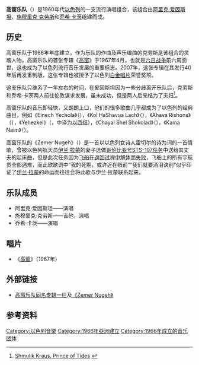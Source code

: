 {{Infobox_Band
| type = 乐团
| name         = 高窗乐队<br/>החלונות הגבוהים<br/>HaHalonot HaGvohim
| image             = 
| caption           = 
| years_active      = 1966年至1968年
| 出道地点= [[以色列|以色列]]
|  出道日期 = 1960年
| music_genre       = [[流行音樂|流行]] 
| record_label      = “Hed Arzi”唱片公司
| agent_company     = 
| current_members   =
| past_members      = 阿里克·爱因斯坦<br/>施穆里克·克劳斯<br/>乔希·卡茨
| album             = 
| website           = 
}}
'''高窗乐队'''（{{lang-he|החלונות הגבוהים，'''HaHalonot HaGvohim'''}}）是1960年代[[以色列|以色列]]的一支流行演唱组合，该组合由[[阿里克·爱因斯坦|阿里克·爱因斯坦]]，[[施穆里克·克劳斯|施穆里克·克劳斯]]和[[乔希·卡茨|乔希·卡茨]]组建而成。

==历史==
高窗乐队于1966年年底建立，作为乐队的作曲及声乐编曲的克劳斯是该组合的灵魂人物。高窗乐队的首张专辑《[[高窗_(音乐专辑)|高窗]]》于1967年4月，也就是[[第三次中东战争|六日战争]]前六周面世，这也成为了以色列流行音乐发展的重要标志。2007年，这张专辑在其发行40年后再发重制版，这张专辑也被授予了以色列[[金唱片|白金唱片]]荣誉奖项。

这支乐队只维系了一年左右的时间，在爱因斯坦因为一些分歧离开乐队后，克劳斯和乔希·卡茨两人前往伦敦谋求发展，虽未成功，但是两人后来结为了夫妇<ref name="Shmulik Kraus, Prince of Tides">[http://www.yakyosha.com/news_princeOfTides.html Shmulik Kraus, Prince of Tides] {{webarchive|url=https://web.archive.org/web/20120226234328/http://www.yakyosha.com/news_princeOfTides.html |date=2012-02-26 }}</ref>。

高窗乐队的音乐即轻快，又朗朗上口，他们的很多歌曲几乎都成为了以色列的经典曲目，例如《Einech Yechola》（{{lang|en|You Can't}}），《Kol HaShavua Lach》（{{lang|en|The Whole Week for You}}），《Ahava Rishona》（{{lang|en|First Love}}），《Yehezkel》（{{lang|en|Ezekiel}}，中译为[[以西结|以西结]]），《Chayal Shel Shokolad》（{{lang|en|Chocolate Soldier}}），《Kama Naim》（{{lang|en|(How Pleasant}}）。

高窗乐队的《Zemer Nugeh》（{{lang|en|A Sad Song}}）是一首以以色列女诗人雷切尔的诗为词的一首情歌，曾被以色列航天员[[伊兰·拉蒙|伊兰·拉蒙]]的妻子选做[[STS-107|哥伦比亚号STS-107任务]]中送给其丈夫的起床曲，但是此次任务因为[[哥伦比亚号航天飞机灾难|飞船在返回过程中解体而失败]]，飞船上的所有宇航员全部遇难，而此歌歌词中“我的死期，或许近在眼前”“我们就要洒泪诀别”似乎印证了[[伊兰·拉蒙|伊兰·拉蒙]]的命运而往往会将此歌与伊兰·拉蒙联系起来。

==乐队成员==
*阿里克·爱因斯坦——演唱
*施穆里克·克劳斯——吉他，演唱
*乔希·卡茨——演唱

==唱片==
*《[[高窗_(音乐专辑)|高窗]]》（1967年）

==外部链接==
*[http://www.google.cn/music/album?id=B0e17e8174ee864e7 高窗乐队同名专辑一栏]{{dead link|date=2018年5月 |bot=InternetArchiveBot |fix-attempted=yes }}及[http://www.google.cn/music/song?id=S88852c13dd2ae10f&rview=share 《Zemer Nugeh》]{{dead link|date=2018年5月 |bot=InternetArchiveBot |fix-attempted=yes }}

==参考资料==
{{reflist}}

{{Authority control}}
[[Category:以色列音樂|Category:以色列音樂]]
[[Category:1966年亞洲建立|Category:1966年亞洲建立]]
[[Category:1966年成立的音乐团体|Category:1966年成立的音乐团体]]